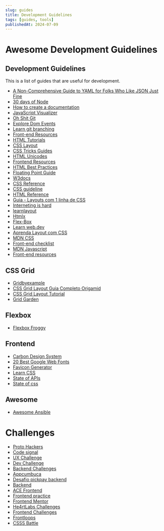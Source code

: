 ```yaml
---
slug: guides
title: Development Guidelines
tags: [guides, tools]
publishedAt: 2024-07-09
---
```


# Awesome Development Guidelines

## Development Guidelines

This is a list of guides that are useful for development.

- [A Non-Comprehensive Guide to YAML for Folks Who Like JSON Just Fine](https://chan.dev/a-non-comprehensive-guide-to-yaml-for-folks-who-like-json-just-fine/)
- [30 days of Node](https://nodejsera.com/30-days-of-node.html)
- [How to create a documentation](https://documentation.divio.com/)
- [JavaScript Visualizer](https://www.jsv9000.app/)
- [Oh Shit Git](https://ohshitgit.com/)
- [Explore Dom Events](https://domevents.dev/)
- [Learn git branching](https://learngitbranching.js.org/)
- [Front-end Resources](https://resources.ritikpatni.me/readme-pt-br)
- [HTML Tutorials](https://htmldog.com/guides/html/)
- [CSS Layout](https://csslayout.io/)
- [CSS Tricks Guides](https://css-tricks.com/guides/)
- [HTML Unicodes](https://unicode-table.com/pt/html-entities/)
- [Frontend Resources](https://github.com/phuoc-ng/frontend-development#css)
- [HTML Best Practices](https://github.com/hail2u/html-best-practices)
- [Floating Point Guide](https://floating-point-gui.de/basic/)
- [W3docs](https://www.w3docs.com/)
- [CSS Reference](https://cssreference.io/)
- [CSS guideline](https://cssguidelin.es/)
- [HTML Reference](https://htmlreference.io/)
- [Guia - Layouts com 1 linha de CSS](https://layouts1linha.desenvolvimentoparaweb.com/)
- [Interneting is hard](https://www.internetingishard.com/)
- [learnlayout](http://pt-br.learnlayout.com/)
- [Htmlx](https://htmx.org/)
- [Flex-Box](https://chenhuijing.com/blog/flexbox-and-absolute-positioning/?utm_campaign=CSS%2BLayout%2BNews&utm_medium=email&utm_source=CSS_Layout_News_242)
- [Learn web.dev](https://web.dev/learn/)
- [Aprenda Layout com CSS](http://pt-br.learnlayout.com/display.html)
- [MDN CSS](https://developer.mozilla.org/pt-BR/docs/Web/CSS/CSS_Reference)
- [Front-end checklist](https://frontendchecklist.io/)
- [MDN Javascript](https://developer.mozilla.org/en-US/docs/Web/JavaScript/Reference)
- [Front-end resources](https://resources.ritikpatni.me/#stock-resources)

## CSS Grid
- [Gridbyexample](https://gridbyexample.com/)
- [CSS Grid Layout Guia Completo Origamid](https://www.origamid.com/projetos/css-grid-layout-guia-completo/)
- [CSS Grid Layout Tutorial](https://www.quackit.com/css/grid/tutorial/css_grid_introduction.cfm)
- [Grid Garden](https://cssgridgarden.com/#pt-pt)

## Flexbox
- [Flexbox Froggy](https://flexboxfroggy.com/)

## Frontend
- [Carbon Design System](https://carbondesignsystem.com/guidelines/2x-grid/overview)
- [20 Best Google Web Fonts](https://www.awwwards.com/20-best-web-fonts-from-google-web-fonts-and-font-face.html)
- [Favicon Generator](https://realfavicongenerator.net/)
- [Learn CSS](https://web.dev/learn/css/gradients/)
- [State of APIs](https://stateofapis.com/)
- [State of css](https://2020.stateofcss.com/pt-PT/)

## Awesome

- [Awesome Ansible](https://github.com/ansible-community/awesome-ansible)

# Challenges

- [Proto Hackers](https://protohackers.com/)
- [Code signal](https://app.codesignal.com/)
- [UX Challenge](https://uxtools.co/challenges/?ref=uilab)
- [Dev Challenge](https://devchallenges.io/portfolio/rwietter)
- [Backend Challenges](https://github.com/CollabCodeTech/backend-challenges)
- [Appcumbuca](https://github.com/appcumbuca/desafios/tree/master)
- [Desafio pickpay backend](https://github.com/PicPay/picpay-desafio-backend)
- [Backend](https://github.com/eduwr/backend-challenge)
- [ACE Frontend](https://www.acefrontend.com/)
- [Frontend practice](https://www.frontendpractice.com/)
- [Frontend Mentor](https://www.frontendmentor.io/challenges)
- [He4rtLabs Challenges](https://github.com/he4rt/heartlabs-challenges)
- [Frontend Challenges](https://github.com/felipefialho/frontend-challenges)
- [Frontloops](https://frontloops.io/)
- [CSSS Battle](https://cssbattle.dev/)
